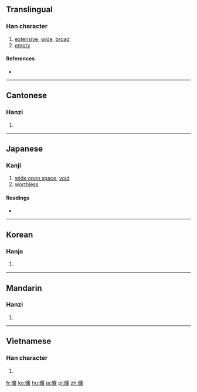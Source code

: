 {{also|旷|昿}}
==Translingual==

===Han character===
{{Han char|rn=72|rad=日|as=15|sn=19|four=6008<sub>6</sub>|canj=日戈廿金 (AITC)}}

# [[extensive]], [[wide]], [[broad]]
# [[empty]]

====References====
* {{Han ref|kx=0501.240|dkj=14245|dj=0871.330|hdz=21539.170|uh=66E0|ud=26336|bh=C36D|bd=50029}}

----

==Cantonese==

===Hanzi===
{{yue-hanzi|jyut=kwong3|y=kwong3|sim=旷}}

# {{defn|lang=yue|sort=日15}}

----

==Japanese==

===Kanji===
{{ja-kanji|grade=|rs=日15}}

# [[wide open space]], [[void]]
# [[worthless]]

====Readings====
* {{ja-readings|on=[[こう]] (kō)|kun=[[あきらか]] (akiraka), [[むなしい]] (munashii)}}

----

==Korean==

===Hanja===
{{ko-hanja|hangeul=광|eumhun=|rv=gwang|mr=kwang|y=kwang}}

# {{defn|lang=ko|sort=日15}}

----

==Mandarin==

===Hanzi===
{{cmn-hanzi|sim=旷|pin=[[kuàng]] ([[kuang4]])|wg=k'uang<sup>4</sup>}}

# {{defn|lang=cmn|sort=日15}}

----

==Vietnamese==

===Han character===
{{vi-hantu|[[khoáng]], [[khoảng]], [[quãng]], [[thoáng]]|rs=日15}}

# {{defn|lang=vi|sort=日15}}

[[fr:曠]]
[[ko:曠]]
[[hu:曠]]
[[ja:曠]]
[[pl:曠]]
[[zh:曠]]